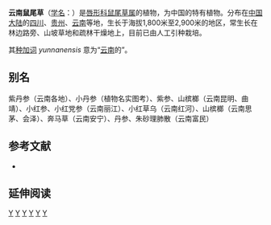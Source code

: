 {{Speciesbox 
| taxon = Salvia yunnanensis
| authority = C. H. Wright, 1896
| image = Salvia yunnanensis - Kunming Botanical Garden - DSC03023.JPG
}}
'''云南鼠尾草'''（[[学名|学名]]：{{lang|la|''Salvia yunnanensis''}}）是[[唇形科|唇形科]][[鼠尾草属|鼠尾草属]]的植物，为中国的特有植物。分布在[[中国大陆|中国大陆]]的[[四川|四川]]、[[贵州|贵州]]、[[云南|云南]]等地，生长于海拔1,800米至2,900米的地区，常生长在林边路旁、山坡草地和疏林干燥地上，目前已由人工引种栽培。

其[[种加词|种加词]] ''yunnanensis'' 意为“[[云南|云南]]的”。

== 别名 ==
紫丹参（云南各地）、小丹参（植物名实图考）、紫参、山槟榔（云南昆明、曲靖）、小红参、小红党参（云南丽江）、小红草乌（云南红河）、山槟榔（云南思茅、会泽）、奔马草（云南安宁）、丹参、朱砂理肺散（云南富民）

== 参考文献 ==
<div class="references-small">
* {{cite web| url =http://www.bioinfo.cn/db05/KmzwSpecies.php?action=view&id=31013| title =云南鼠尾草| work =《中国高等植物数据库全库》| publisher =中国科学院微生物研究所| author =昆明植物研究所| accessdate =2009-02-26| deadurl =yes| archiveurl =https://web.archive.org/web/20160305042223/http://www.bioinfo.cn/db05/KmzwSpecies.php?action=view&id=31013| archivedate =2016-03-05}}
</div>

== 延伸阅读 ==
{{Wikisource further reading}}

{{Taxonbar|from=Q7406938}}

[[Category:鼠尾草属|Y]]
[[Category:中國特有植物|Y]]
[[Category:四川植物|Y]]
[[Category:贵州植物|Y]]
[[Category:云南植物|Y]]
[[Category:1896年描述的植物|Y]]